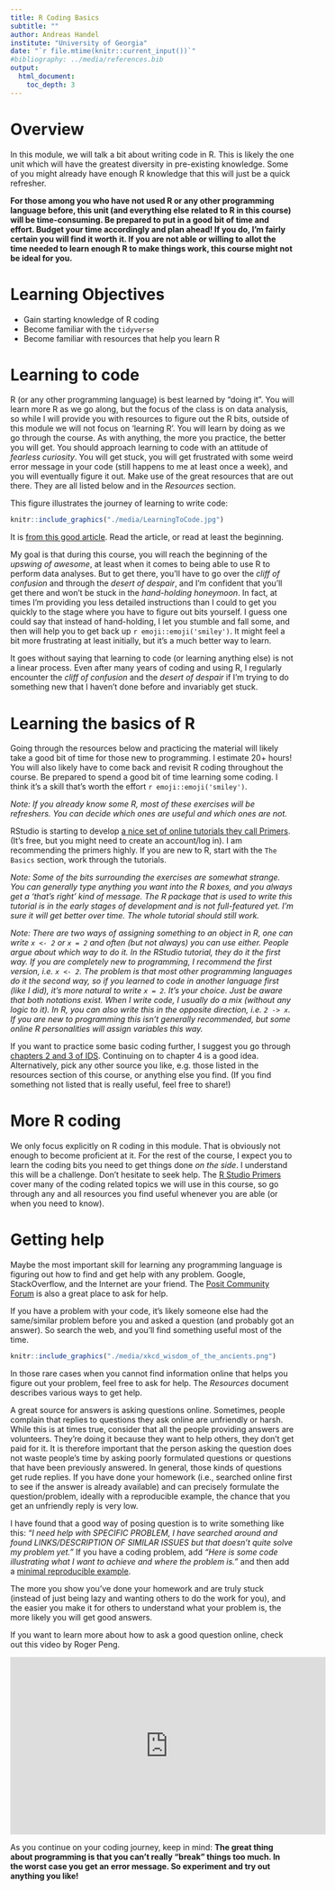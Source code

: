 ```yaml
---
title: R Coding Basics 
subtitle: ""
author: Andreas Handel
institute: "University of Georgia"
date: "`r file.mtime(knitr::current_input())`"
#bibliography: ../media/references.bib
output: 
  html_document:
    toc_depth: 3
---
```




# Overview
In this module, we will talk a bit about writing code in R. This is likely the one unit which will have the greatest diversity in pre-existing knowledge. Some of you might already have enough R knowledge that this will just be a quick refresher. 

**For those among you who have not used R or any other programming language before, this unit (and everything else related to R in this course) will be time-consuming. Be prepared to put in a good bit of time and effort. Budget your time accordingly and plan ahead! If you do, I'm fairly certain you will find it worth it. If you are not able or willing to allot the time needed to learn enough R to make things work, this course might not be ideal for you.**


# Learning Objectives
* Gain starting knowledge of R coding
* Become familiar with the `tidyverse`
* Become familiar with resources that help you learn R 

# Learning to code
R (or any other programming language) is best learned by "doing it". You will learn more R as we go along, but the focus of the class is on data analysis, so while I will provide you with resources to figure out the R bits, outside of this module we will not focus on 'learning R'. You will learn by doing as we go through the course. As with anything, the more you practice, the better you will get. You should approach learning to code with an attitude of _fearless curiosity_. You will get stuck, you will get frustrated with some weird error message in your code (still happens to me at least once a week), and you will eventually figure it out. Make use of the great resources that are out there. They are all listed below and in the _Resources_ section.

This figure illustrates the journey of learning to write code:

```r
knitr::include_graphics("./media/LearningToCode.jpg")
```

It is [from this good article](https://www.thinkful.com/blog/why-learning-to-code-is-so-damn-hard/). Read the article, or read at least the beginning. 

My goal is that during this course, you will reach the beginning of the _upswing of awesome_, at least when it comes to being able to use R to perform data analyses. But to get there, you'll have to go over the _cliff of confusion_ and through the _desert of despair_, and I'm confident that you'll get there and won't be stuck in the _hand-holding honeymoon_. In fact, at times I'm providing you less detailed instructions than I could to get you quickly to the stage where you have to figure out bits yourself. I guess one could say that instead of hand-holding, I let you stumble and fall some, and then will help you to get back up `r emoji::emoji('smiley')`. It might feel a bit more frustrating at least initially, but it's a much better way to learn.

It goes without saying that learning to code (or learning anything else) is not a linear process. Even after many years of coding and using R, I regularly encounter the _cliff of confusion_ and the _desert of despair_ if I'm trying to do something new that I haven't done before and invariably get stuck.


# Learning the basics of R

Going through the resources below and practicing the material will likely take a good bit of time for those new to programming. I estimate 20+ hours! You will also likely have to come back and revisit R coding throughout the course. Be prepared to spend a good bit of time learning some coding. I think it's a skill that's worth the effort `r emoji::emoji('smiley')`.

*Note: If you already know some R, most of these exercises will be refreshers. You can decide which ones are useful and which ones are not.*

RStudio is starting to develop [a nice set of online tutorials they call Primers](https://rstudio.cloud/learn/primers). (It's free, but you might need to create an account/log in). I am recommending the primers highly. If you are new to R, start with the `The Basics` section, work through the tutorials. 

_Note: Some of the bits surrounding the exercises are somewhat strange. You can generally type anything you want into the R boxes, and you always get a 'that's right' kind of message. The R package that is used to write this tutorial is in the early stages of development and is not full-featured yet. I'm sure it will get better over time. The whole tutorial should still work._

_Note: There are two ways of assigning something to an object in R, one can write `x <- 2` or `x = 2` and often (but not always) you can use either. People argue about which way to do it. In the RStudio tutorial, they do it the first way. If you are completely new to programming, I recommend the first version, i.e. `x <- 2`. The problem is that most other programming languages do it the second way, so if you learned to code in another language first (like I did), it's more natural to write `x = 2`. It's your choice. Just be aware that both notations exist. When I write code, I usually do a mix (without any logic to it). In R, you can also write this in the opposite direction, i.e. `2 -> x`. If you are new to programming this isn't generally recommended, but some online R personalities will assign variables this way._

If you want to practice some basic coding further, I suggest you go through [chapters 2 and 3 of IDS](https://rafalab.github.io/dsbook/). Continuing on to chapter 4 is a good idea. Alternatively, pick any other source you like, e.g. those listed in the resources section of this course, or anything else you find. (If you find something not listed that is really useful, feel free to share!)


# More R coding 

We only focus explicitly on R coding in this module. That is obviously not enough to become proficient at it. For the rest of the course, I expect you to learn the coding bits you need to get things done _on the side_. I understand this will be a challenge. Don't hesitate to seek help. The [R Studio Primers](https://rstudio.cloud/learn/primers/) cover many of the coding related topics we will use in this course, so go through any and all resources you find useful whenever you are able (or when you need to know). 


# Getting help
Maybe the most important skill for learning any programming language is figuring out how to find and get help with any problem. Google, StackOverflow, and the Internet are your friend. The [Posit Community Forum](https://community.rstudio.com/) is also a great place to ask for help.

If you have a problem with your code, it's likely someone else had the same/similar problem before you and asked a question (and probably got an answer). So search the web, and you'll find something useful most of the time.

```r
knitr::include_graphics("./media/xkcd_wisdom_of_the_ancients.png")
```

In those rare cases when you cannot find information online that helps you figure out your problem, feel free to ask for help. The _Resources_ document describes various ways to get help. 

A great source for answers is asking questions online. Sometimes, people complain that replies to questions they ask online are unfriendly or harsh. While this is at times true, consider that all the people providing answers are volunteers. They're doing it because they want to help others, they don't get paid for it. It is therefore important that the person asking the question does not waste people's time by asking poorly formulated questions or questions that have been previously answered. In general, those kinds of questions get rude replies. If you have done your homework (i.e., searched online first to see if the answer is already available) and can precisely formulate the question/problem, ideally with a reproducible example, the chance that you get an unfriendly reply is very low. 

I have found that a good way of posing question is to write something like this: _"I need help with SPECIFIC PROBLEM, I have searched around and found LINKS/DESCRIPTION OF SIMILAR ISSUES but that doesn't quite solve my problem yet."_ If you have a coding problem, add _"Here is some code illustrating what I want to achieve and where the problem is."_ and then add a [minimal reproducible example](https://stackoverflow.com/questions/5963269/how-to-make-a-great-r-reproducible-example). 

The more you show you've done your homework and are truly stuck (instead of just being lazy and wanting others to do the work for you), and the easier you make it for others to understand what your problem is, the more likely you will get good answers.

If you want to learn more about how to ask a good question online, check out this video by Roger Peng.

<p>
<iframe width="560" height="315" src="https://www.youtube.com/embed/ZFaWxxzouCY" frameborder="0" allow="accelerometer; autoplay; encrypted-media; gyroscope; picture-in-picture" allowfullscreen></iframe>
</p>


As you continue on your coding journey, keep in mind: **The great thing about programming is that you can't really "break" things too much. In the worst case you get an error message. So experiment and try out anything you like!**








